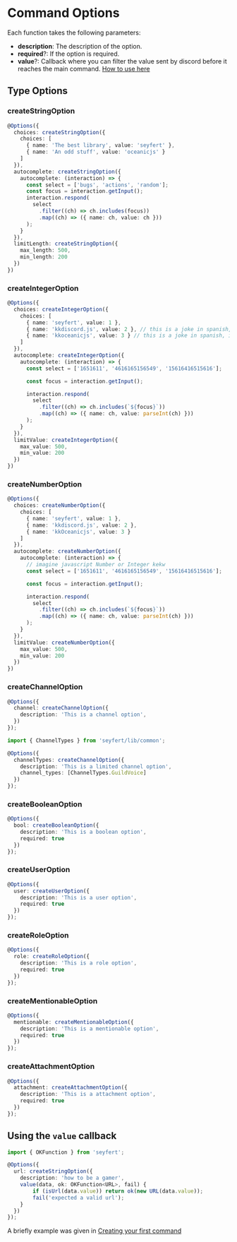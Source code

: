 # Command Options

Each function takes the following parameters:
- **description**: The description of the option.
- **required**?: If the option is required.
- **value**?: Callback where you can filter the value sent by discord before it reaches the main command. [How to use here](#using-the-value-callback)
## Type Options

### createStringOption
```ts {3, 6-10,13-14} showLineNumbers
@Options({
  choices: createStringOption({
    choices: [
      { name: 'The best library', value: 'seyfert' },
      { name: 'An odd stuff', value: 'oceanicjs' }
    ]
  }),
  autocomplete: createStringOption({
    autocomplete: (interaction) => {
      const select = ['bugs', 'actions', 'random'];
      const focus = interaction.getInput();
      interaction.respond(
        select
          .filter((ch) => ch.includes(focus))
          .map((ch) => ({ name: ch, value: ch }))
      );
    }
  }),
  limitLength: createStringOption({
    max_length: 500,
    min_length: 200
  })
})
```
### createIntegerOption
```ts {3, 6-10,13-14} showLineNumbers
@Options({
  choices: createIntegerOption({
    choices: [
      { name: 'seyfert', value: 1 },
      { name: 'kkdiscord.js', value: 2 }, // this is a joke in spanish, in english is "shitdiscord.js"
      { name: 'kkoceanicjs', value: 3 } // this is a joke in spanish, in english is "shitoceanicjs"
    ]
  }),
  autocomplete: createIntegerOption({
    autocomplete: (interaction) => {
      const select = ['1651611', '4616165156549', '15616416515616'];

      const focus = interaction.getInput();

      interaction.respond(
        select
          .filter((ch) => ch.includes(`${focus}`))
          .map((ch) => ({ name: ch, value: parseInt(ch) }))
      );
    }
  }),
  limitValue: createIntegerOption({
    max_value: 500,
    min_value: 200
  })
})
```
### createNumberOption
```ts {3, 6-10,13-14} showLineNumbers
@Options({
  choices: createNumberOption({
    choices: [
      { name: 'seyfert', value: 1 },
      { name: 'kkdiscord.js', value: 2 },
      { name: 'kkOceanicjs', value: 3 }
    ]
  }),
  autocomplete: createNumberOption({
    autocomplete: (interaction) => {
      // imagine javascript Number or Integer kekw
      const select = ['1651611', '4616165156549', '15616416515616'];

      const focus = interaction.getInput();

      interaction.respond(
        select
          .filter((ch) => ch.includes(`${focus}`))
          .map((ch) => ({ name: ch, value: parseInt(ch) }))
      );
    }
  }),
  limitValue: createNumberOption({
    max_value: 500,
    min_value: 200
  })
})
```
### createChannelOption
```ts {1-5,7,10-13} showLineNumbers
@Options({
  channel: createChannelOption({
    description: 'This is a channel option',
  })
});

import { ChannelTypes } from 'seyfert/lib/common';

@Options({
  channelTypes: createChannelOption({
    description: 'This is a limited channel option',
    channel_types: [ChannelTypes.GuildVoice]
  })
});
```
### createBooleanOption
```ts {2-5} showLineNumbers
@Options({
  bool: createBooleanOption({
    description: 'This is a boolean option',
    required: true
  })
});
```
### createUserOption
```ts {2-5} showLineNumbers
@Options({
  user: createUserOption({
    description: 'This is a user option',
    required: true
  })
});
```
### createRoleOption
```ts {2-5} showLineNumbers
@Options({
  role: createRoleOption({
    description: 'This is a role option',
    required: true
  })
});
```
### createMentionableOption
```ts {2-5} showLineNumbers
@Options({
  mentionable: createMentionableOption({
    description: 'This is a mentionable option',
    required: true
  })
});
```
### createAttachmentOption
```ts {2-5} showLineNumbers
@Options({
  attachment: createAttachmentOption({
    description: 'This is a attachment option',
    required: true
  })
});
```
## Using the `value` callback

```ts showLineNumbers
import { OKFunction } from 'seyfert';

@Options({
  url: createStringOption({
    description: 'how to be a gamer',
    value(data, ok: OKFunction<URL>, fail) {
        if (isUrl(data.value)) return ok(new URL(data.value));
        fail('expected a valid url');
    }
  })
});
```

A briefly example was given in [Creating your first command](../getting-started/first-command#using-options)